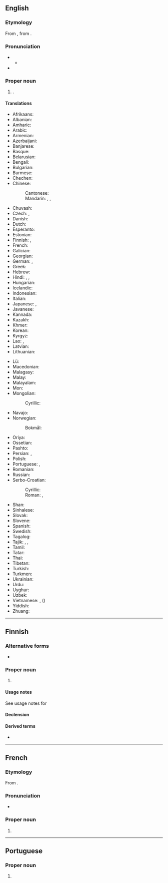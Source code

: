 ==English==
{{wikipedia}}

===Etymology===
From {{bor|en|fr|Vientiane}}, from {{der|en|lo|ວຽງຈັນ|tr=wīang chan}}.

===Pronunciation===
* {{IPA|en|/viˌɛntiˈɑːn/|/ˌvjɛnˈtjɑːn/}}
** {{audio|en|LL-Q1860 (eng)-Vealhurl-Vientiane.wav|Audio (UK)}}
* {{rhymes|en|ɑːn|s=2}}

===Proper noun===
{{en-proper noun}}

# {{place|en|capital city|c/Laos}}.

====Translations====
{{trans-top|capital of Laos}}
* Afrikaans: {{t|af|Vientiane}}
* Albanian: {{t|sq|Vientiane}}
* Amharic: {{t|am|ቭየንትዬን}}
* Arabic: {{t|ar|فِيَانْتِيَان|f|tr=fiyantiyān}}
* Armenian: {{t|hy|Վիենտյան}}
* Azerbaijani: {{t|az|Vyentyan}}
* Banjarese: {{t|bjn|Wiangcan}}
* Basque: {{t|eu|Vientian}}
* Belarusian: {{t|be|Віенцья́н|m}}
* Bengali: {{t|bn|ভিয়েনতিয়েন}}
* Bulgarian: {{t|bg|Виентя́н|m}}
* Burmese: {{t|my|ဗီယင်ကျန်း}}
* Chechen: {{t|ce|Вьентьян}}
* Chinese:
*: Cantonese: {{t|yue|永珍|tr=wing5 zan1}}
*: Mandarin: {{t+|cmn|萬象}}, {{t+|cmn|万象|tr=Wànxiàng}}, {{t+|cmn|永珍|tr=Yǒngzhēn}} {{qualifier|Taiwan}}
* Chuvash: {{t|cv|Вьентьян}}
* Czech: {{t|cs|Vientiane|n}}, {{t|cs|Vientian|m}}
* Danish: {{t|da|Vientiane}}
* Dutch: {{t|nl|Vientiane|n}}
* Esperanto: {{t+|eo|Vjentiano}}
* Estonian: {{t+|et|Vientiane}}
* Finnish: {{t|fi|Vientiane}}, {{t|fi|Viangchan}}
* French: {{t+|fr|Vientiane|f}}
* Galician: {{t+|gl|Vientiane}}
* Georgian: {{t|ka|ვიენტიანი}}
* German: {{t+|de|Vientiane|n}}, {{t|de|Vieng Chan|n}}
* Greek: {{t+|el|Βιεντιάν|f}}
* Hebrew: {{t|he|ויינטיאן|f|alt=ויינטיאן \ וְיֶנְטְיָאן|tr=vientian}}
* Hindi: {{t|hi|विनतिएन|m}}, {{t|hi|व्यिंचन|m}}, {{t|hi|वियेनतियेन|m}}
* Hungarian: {{t|hu|Vientián}}
* Icelandic: {{t|is|Vientiane}}
* Indonesian: {{t|id|Vientiane}}
* Italian: {{t+|it|Vientiane}}
* Japanese: {{t|ja|ビエンチャン|tr=Bienchan}}, {{t|ja|ヴィエンチャン|tr=Vienchan}}
* Javanese: {{t-needed|jv}}
* Kannada: {{t|kn|ವಿಯೆನ್ ಟಿಯೇನ್}}
* Kazakh: {{t|kk|Вьентьян}}
* Khmer: {{t|km|វៀងច័ន្ទន៍}}
* Korean: {{t+|ko|^비엔티안}}
* Kyrgyz: {{t|ky|Вьентьян}}
* Lao: {{t|lo|ວຽງຈັນ}}, {{t|lo|ຈັນ}}
* Latvian: {{t|lv|Vjenčana|f}}
* Lithuanian: {{t|lt|Vientianas|m}}
{{trans-mid}}
* Lü: {{t|khb|ᦵᦞᧂᦶᦈᧃ}}
* Macedonian: {{t|mk|Виентијан|m}}
* Malagasy: {{t|mg|Vientiane}}
* Malay: {{t|ms|Vientiane}}
* Malayalam: {{t|ml|വിയന്റിയൻ}}
* Mon: {{t-needed|mnw}}
* Mongolian:
*: Cyrillic: {{t|mn|Вьентьян}}
* Navajo: {{t|nv|Biʼang Chang}}
* Norwegian:
*: Bokmål: {{t|nb|Vientiane}}
* Oriya: {{t-needed|or}}
* Ossetian: {{t|os|Вьентьян}}
* Pashto: {{t|ps|وېنتيان|m|tr=wientyān}}
* Persian: {{t|fa|وینتیان|tr=ventiyân}}, {{t|fa|وینتیان|tr=viyentiyân}}
* Polish: {{t+|pl|Wientian|m}}
* Portuguese: {{t|pt|Vienciana|f}} {{qualifier|Portugal}}, {{t|pt|Vientiane|f}} {{qualifier|Brazil}}
* Romanian: {{t+|ro|Vientiane}}
* Russian: {{t+|ru|Вьентья́н|m}}
* Serbo-Croatian:
*: Cyrillic: {{t|sh|Вијентијан|m}}
*: Roman: {{t|sh|Vientiane|m}}, {{t|sh|Vijentijan|m}}
* Shan: {{t-needed|shn}}
* Sinhalese: {{t-needed|si}}
* Slovak: {{t|sk|Vientian|m}}
* Slovene: {{t|sl|Vientiane|m}}
* Spanish: {{t+|es|Vientián|m}}
* Swedish: {{t+|sv|Vientiane|n}}
* Tagalog: {{t|tl|Vientiane}}
* Tajik: {{t|tg|Вентян}}, {{t|tg|Вйентян}}, {{t|tg|Виентян}}
* Tamil: {{t|ta|வியஞ்சான்}}
* Tatar: {{t|tt|Вьентьян}}
* Thai: {{t+|th|เวียงจันทน์}}
* Tibetan: {{t|bo|ཝིན་ཆིའང}}
* Turkish: {{t|tr|Vientiane}}
* Turkmen: {{t|tk|Wýentýan}}
* Ukrainian: {{t|uk|В'єнтья́н|m}}
* Urdu: {{t|ur|وینتیان|m|tr=viyantiyān}}
* Uyghur: {{t|ug|ۋېنتيان}}
* Uzbek: {{t|uz|Ventyan}}
* Vietnamese: {{t|vi|Viêng Chăn}}, {{t+|vi|Vạn Tượng}} ({{t|vi|萬象}})
* Yiddish: {{t|yi|װיענטיאַן|n}}
* Zhuang: {{t|za|Fanhyiengh}}
{{trans-bottom}}

----

==Finnish==

===Alternative forms===
* {{l|fi|Viangchan}}

===Proper noun===
{{fi-noun|proper=true}}

# {{place|fi|capital city|c/Laos|t1=Vientiane}}

====Usage notes====
See usage notes for {{m|fi|Viangchan}}

====Declension====
{{fi-decl-nalle|n=sg|Vientian|||a}}

====Derived terms====
* {{l|fi|vientianelainen}}

----

==French==

===Etymology===
From {{bor|fr|lo|ວຽງຈັນ|tr=wīang chan}}.

===Pronunciation===
* {{fr-IPA|Viaintiane}}

===Proper noun===
{{fr-proper noun|g=f}}

# {{place|fr|capital city|c/Laos|t1=Vientiane}}

----

==Portuguese==

===Proper noun===
{{pt-proper noun|f}}

# {{lb|pt|Brazil}} {{alternative form of|pt|Vienciana}}